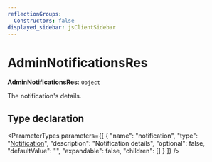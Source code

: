```yaml
---
reflectionGroups:
  Constructors: false
displayed_sidebar: jsClientSidebar
---
```



# AdminNotificationsRes

 **AdminNotificationsRes**: `Object`

The notification's details.

## Type declaration

<ParameterTypes parameters={[
  {
    "name": "notification",
    "type": "[Notification](../classes/js_client.internal.Notification.mdx)",
    "description": "Notification details",
    "optional": false,
    "defaultValue": "",
    "expandable": false,
    "children": []
  }
]} />
